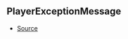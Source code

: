 ## PlayerExceptionMessage



- [Source](https://github.com/Androz2091/discord-player/blob/699caa2/packages/utils/src/Errors.ts#L1)